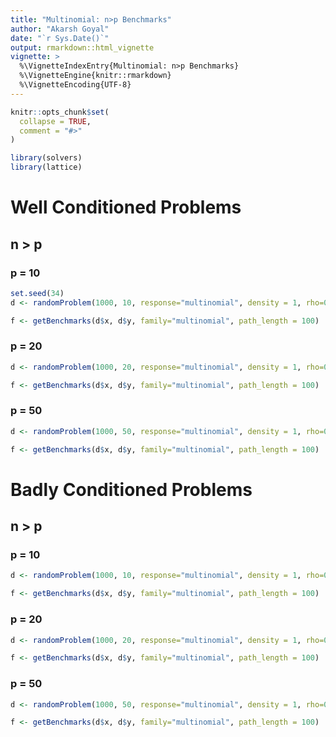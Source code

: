 ```yaml
---
title: "Multinomial: n>p Benchmarks"
author: "Akarsh Goyal"
date: "`r Sys.Date()`"
output: rmarkdown::html_vignette
vignette: >
  %\VignetteIndexEntry{Multinomial: n>p Benchmarks}
  %\VignetteEngine{knitr::rmarkdown}
  %\VignetteEncoding{UTF-8}
---
```


```r
knitr::opts_chunk$set(
  collapse = TRUE,
  comment = "#>"
)
```

```r
library(solvers)
library(lattice)
```

# Well Conditioned Problems
## n > p
### p = 10
```r
set.seed(34)
d <- randomProblem(1000, 10, response="multinomial", density = 1, rho=0)

f <- getBenchmarks(d$x, d$y, family="multinomial", path_length = 100)
```

### p = 20
```r
d <- randomProblem(1000, 20, response="multinomial", density = 1, rho=0)

f <- getBenchmarks(d$x, d$y, family="multinomial", path_length = 100)
```

### p = 50
```r
d <- randomProblem(1000, 50, response="multinomial", density = 1, rho=0)

f <- getBenchmarks(d$x, d$y, family="multinomial", path_length = 100)
```


# Badly Conditioned Problems
## n > p
### p = 10
```r
d <- randomProblem(1000, 10, response="multinomial", density = 1, rho=0.95)

f <- getBenchmarks(d$x, d$y, family="multinomial", path_length = 100)
```



### p = 20
```r
d <- randomProblem(1000, 20, response="multinomial", density = 1, rho=0.95)

f <- getBenchmarks(d$x, d$y, family="multinomial", path_length = 100)
```

### p = 50
```r
d <- randomProblem(1000, 50, response="multinomial", density = 1, rho=0.95)

f <- getBenchmarks(d$x, d$y, family="multinomial", path_length = 100)
```

